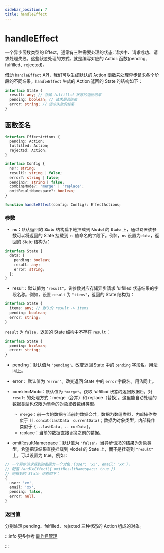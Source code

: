 ```yaml
---
sidebar_position: 7
title: handleEffect
---
```

# handleEffect


<ReduckTip />

一个异步函数类型的 Effect，通常有三种需要处理的状态: 请求中、请求成功、请求处理失败。这些状态处理的方式，就是编写对应的 Action 函数(pending、fulfilled、rejected)。

借助 `handleEffect` API，我们可以生成默认的 Action 函数来处理异步请求各个阶段的不同结果。`handleEffect` 生成的 Action 返回的 State 的结构如下：

```ts
interface State {
  result: any; // 存储 fulfilled 状态的返回结果
  pending: boolean; // 请求是否结束
  error: string; // 请求失败的结果
}
```

## 函数签名

```ts
interface EffectActions {
  pending: Action;
  fulfilled: Action;
  rejected: Action;
}

interface Config {
  ns?: string;
  result?: string | false;
  error?: string | false;
  pending?: string | false;
  combineMode?: 'merge' | 'replace';
  omitResultNamespace?: boolean;
}

function handleEffect(config: Config): EffectActions;
```

### 参数

- ns：默认返回的 State 结构扁平地挂载到 Model 的 State 上，通过设置该参数可以将返回的 State 挂载到 `ns` 值命名的字段下。例如，`ns` 设置为 `data`，返回的 State 结构为：

```ts
interface State {
  data: {
    pending: boolean;
    result: any;
    error: string;
  };
}
```

- result：默认值为 `"result"`。该参数对应存储异步请求 fulfilled 状态结果的字段名称。例如，设置 `result` 为 `"items"`，返回的 State 结构为：

```ts
interface State {
  items: any; // 默认的 result -> items
  pending: boolean;
  error: string;
}
```

`result` 为 `false`，返回的 State 结构中不存在 `result`：

```ts
interface State {
  pending: boolean;
  error: string;
}
```

- pending：默认值为 `"pending"`。改变返回 State 中的 `pending` 字段名。用法同上。

- error： 默认值为 `"error"`。改变返回 State 中的 `error` 字段名。用法同上。

- combineMode：默认值为 `"merge"`。获取 fulfilled 状态的返回数据后，对 `result` 的处理方式：merge（合并）和 replace（替换）。这里能自动处理的数据类型也仅限为简单的对象或者数组类型。

  - merge：前一次的数据与当前的数据合并。数据为数组类型，内部操作类似于 `[].concat(lastData, currentData)`；数据为对象类型，内部操作类似于 `{...lastData, ...curData}`。
  - replace：当前的数据直接替换之前的数据。

- omitResultNamespace：默认值为 `"false"`。当异步请求的结果为对象类型，希望把该结果直接挂载到 Model 的 State 上，而不是挂载到 `"result"` 上，可以设置为 true。例如：

```ts
// 一个异步请求得到的数据为一个对象：{user: 'xx', email: 'xx'}，
// 配置 handleEffect({ omitResultNamespace: true })
// 则得到的 State 结构如下：
{
  user: 'xx',
  email: 'xx',
  pending: false,
  error: null,
}
```

### 返回值

分别处理 pending、fulfilled、rejected 三种状态的 Action 组成的对象。

:::info 更多参考
[副作用管理](/guides/topic-detail/model/manage-effects)

:::
